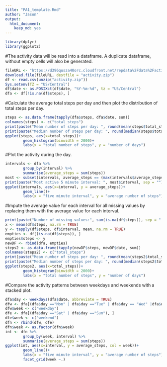 ```yaml
---
title: "PA1_template.Rmd"
author: "Jason"
output: 
  html_document: 
    keep_md: yes
---
```


```r
library(dplyr)
library(ggplot2)
```

#The activity data will be read into a dataframe.  A duplicate dataframe, without empty cells will also be generated.

```r
fileURL <- "https://d396qusza40orc.cloudfront.net/repdata%2Fdata%2Factivity.zip"
download.file(fileURL, destfile = "activity.zip")
df <- read.csv(unzip("activity.zip"))
Sys.setenv(TZ = "US/Central")
df$date <- as.POSIXct(df$date, "%Y-%m-%d", tz = "US/Central")
dfa <- df[!is.na(df$steps), ]
```

#Calculate the average total steps per day and then plot the distribution of total steps per day.

```r
steps <- as.data.frame(tapply(dfa$steps, dfa$date, sum))
colnames(steps) <- c("total_steps")
print(paste("Mean number of steps per day: ", round(mean(steps$total_steps), 0), sep =""))
print(paste("Median number of steps per day: ", round(median(steps$total_steps), 0), sep =""))
ggplot(steps, aes(x=total_steps))+
        geom_histogram(binwidth = 2000)+
        labs(x = "total number of steps", y = "number of days")
```

#Plot the activity during the day.

```r
intervals <- dfa %>%
        group_by(interval) %>%
        summarise(average_steps = sum(steps))
most <- subset(intervals, average_steps == (max(intervals$average_steps)))
print(paste("Most active 5 minute interval: ", most$interval, sep = ""))
ggplot(intervals, aes(x=interval, y = average_steps))+
        geom_line()+
        labs(x = "five minute interval", y = "average number of steps")
```

#Impute the average value for each interval for all missing values by replacing them with the average value for each interval.

```r
print(paste("Number of missing values:", sum(is.na(df$steps)), sep = " "))
x <- mean(df$steps, na.rm = TRUE)
y <- tapply(df$steps, df$interval, mean, na.rm = TRUE)
empties <- df[(is.na(df$steps)), ]
empties$steps <- y
newDF <- rbind(dfa, empties)
steps2 <- as.data.frame(tapply(newDF$steps, newDF$date, sum))
colnames(steps2) <- c("total_steps")
print(paste("Mean number of steps per day: ", round(mean(steps2$total_steps), 0), sep =""))
print(paste("Median number of steps per day: ", round(median(steps2$total_steps), 0), sep =""))
ggplot(steps2, aes(x=total_steps))+
        geom_histogram(binwidth = 2000)+
        labs(x = "total number of steps", y = "number of days")
```

#Compare the activity patterns between weekdays and weekends with a stacked plot.

```r
dfa$day <- weekdays(dfa$date, abbreviate = TRUE)
dfw <- dfa[(dfa$day =="Mon" | dfa$day =="Tue" | dfa$day == "Wed" |dfa$day == "Thu" | dfa$day == "Fri"), ]
dfw$week <- c("weekday")
dfe <- dfa[(dfa$day =="Sat" | dfa$day =="Sun"), ]
dfe$week <- c("weekend")
dfn <- rbind(dfw, dfe)
dfn$week <- as.factor(dfn$week)
int <- dfn %>%
        group_by(week, interval) %>%
        summarise(average_steps = sum(steps))
ggplot(int, aes(x=interval, y = average_steps, col = week))+
        geom_line()+
        labs(x = "five minute interval", y = "average number of steps")+
        facet_grid(week ~.)
```
